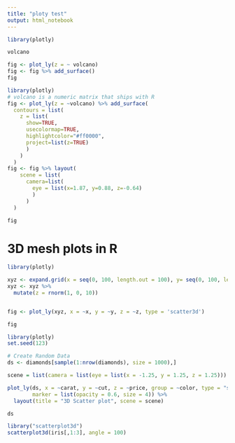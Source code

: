 ```yaml
---
title: "ploty test"
output: html_notebook
---
```



```r
library(plotly)
```

```r
volcano
```


```r
fig <- plot_ly(z = ~ volcano)
fig <- fig %>% add_surface()
fig
```

```r
library(plotly)
# volcano is a numeric matrix that ships with R
fig <- plot_ly(z = ~volcano) %>% add_surface(
  contours = list(
    z = list(
      show=TRUE,
      usecolormap=TRUE,
      highlightcolor="#ff0000",
      project=list(z=TRUE)
      )
    )
  )
fig <- fig %>% layout(
    scene = list(
      camera=list(
        eye = list(x=1.87, y=0.88, z=-0.64)
        )
      )
  )

fig
```





# 3D mesh plots in R

```r
library(plotly)

xyz <- expand.grid(x = seq(0, 100, length.out = 100), y= seq(0, 100, length.out = 100))
xyz <- xyz %>% 
  mutate(z = rnorm(1, 0, 10))


fig <- plot_ly(xyz, x = ~x, y = ~y, z = ~z, type = 'scatter3d')

fig
```

```r
library(plotly)
set.seed(123)

# Create Random Data
ds <- diamonds[sample(1:nrow(diamonds), size = 1000),]

scene = list(camera = list(eye = list(x = -1.25, y = 1.25, z = 1.25)))

plot_ly(ds, x = ~carat, y = ~cut, z = ~price, group = ~color, type = "scatter3d", mode = "markers",
        marker = list(opacity = 0.6, size = 4)) %>% 
  layout(title = "3D Scatter plot", scene = scene)
```
```r
ds
```

```r
library("scatterplot3d")
scatterplot3d(iris[,1:3], angle = 100)
```

